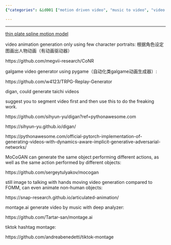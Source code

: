 ```yaml
---
{"categories": &id001 ["motion driven video", "music to video", "video generator"], "category": "Generative Adversarial Networks (GANs)", "date": "2022-05-29 03:52:26", "description": "This article delves into various methods and tools, including CoNR, digan, MoCoGAN, TRPG Replay Generator, Montage.ai, and TikTok montages, that employ techniques such as GANs and thin-plate spline motion models to create videos from images or portraits.", "tags": *id001, "title": "GAN Generating video Motion Driven Still Image to Video"}

---
```


------

[thin plate spline motion model](https://github.com/yoyo-nb/thin-plate-spline-motion-model)

video animation generation only using few character portraits: 根据角色设定图画出人物动画（有动画驱动器）

https://github.com/megvii-research/CoNR

galgame video generator using pygame（自动化类galgame动画生成器）:

https://github.com/w4123/TRPG-Replay-Generator

digan, could generate taichi videos

suggest you to segment video first and then use this to do the freaking work.

https://github.com/sihyun-yu/digan?ref=pythonawesome.com

https://sihyun-yu.github.io/digan/

https://pythonawesome.com/official-pytorch-implementation-of-generating-videos-with-dynamics-aware-implicit-generative-adversarial-networks/

MoCoGAN can generate the same object performing different actions, as well as the same action performed by different objects:

https://github.com/sergeytulyakov/mocogan

still image to talking with hands moving video generation compared to FOMM, can even animate non-human objects:

https://snap-research.github.io/articulated-animation/

montage.ai generate video by music with deep analyzer:

https://github.com/Tartar-san/montage.ai

tiktok hashtag montage:

https://github.com/andreabenedetti/tiktok-montage

